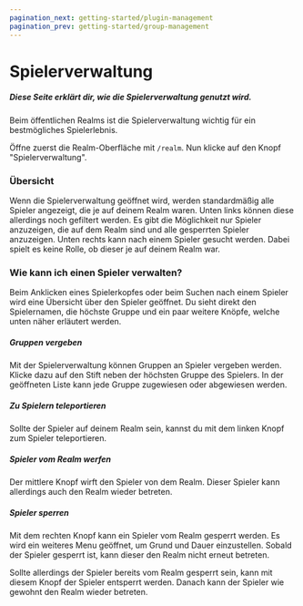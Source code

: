```yaml
---
pagination_next: getting-started/plugin-management
pagination_prev: getting-started/group-management
---
```


# Spielerverwaltung

##### Diese Seite erklärt dir, wie die Spielerverwaltung genutzt wird.

Beim öffentlichen Realms ist die Spielerverwaltung wichtig für ein bestmögliches Spielerlebnis.

Öffne zuerst die Realm-Oberfläche mit `/realm`. Nun klicke auf den Knopf "Spielerverwaltung".

### Übersicht

Wenn die Spielerverwaltung geöffnet wird, werden standardmäßig alle Spieler angezeigt, die je auf deinem Realm waren. Unten links können diese allerdings noch gefiltert werden. Es gibt die Möglichkeit nur Spieler anzuzeigen, die auf dem Realm sind und alle gesperrten Spieler anzuzeigen. Unten rechts kann nach einem Spieler gesucht werden. Dabei spielt es keine Rolle, ob dieser je auf deinem Realm war.

### Wie kann ich einen Spieler verwalten?

Beim Anklicken eines Spielerkopfes oder beim Suchen nach einem Spieler wird eine Übersicht über den Spieler geöffnet. Du sieht direkt den Spielernamen, die höchste Gruppe und ein paar weitere Knöpfe, welche unten näher erläutert werden.

##### Gruppen vergeben

Mit der Spielerverwaltung können Gruppen an Spieler vergeben werden. Klicke dazu auf den Stift neben der höchsten Gruppe des Spielers. In der geöffneten Liste kann jede Gruppe zugewiesen oder abgewiesen werden.

##### Zu Spielern teleportieren

Sollte der Spieler auf deinem Realm sein, kannst du mit dem linken Knopf zum Spieler teleportieren.

##### Spieler vom Realm werfen

Der mittlere Knopf wirft den Spieler von dem Realm. Dieser Spieler kann allerdings auch den Realm wieder betreten.

##### Spieler sperren

Mit dem rechten Knopf kann ein Spieler vom Realm gesperrt werden. Es wird ein weiteres Menu geöffnet, um Grund und Dauer einzustellen. Sobald der Spieler gesperrt ist, kann dieser den Realm nicht erneut betreten.

Sollte allerdings der Spieler bereits vom Realm gesperrt sein, kann mit diesem Knopf der Spieler entsperrt werden. Danach kann der Spieler wie gewohnt den Realm wieder betreten.